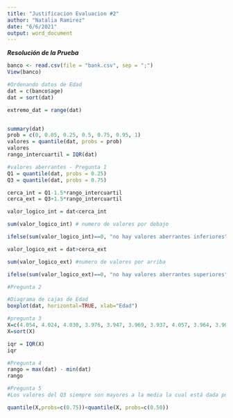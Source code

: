 ```yaml
---
title: "Justificacion Evaluacion #2"
author: "Natalia Ramirez"
date: "6/6/2021"
output: word_document
---
```


***Resolución de la Prueba***
```r


banco <- read.csv(file = "bank.csv", sep = ";")
View(banco)

#Ordenando datos de Edad 
dat = c(banco$age)
dat = sort(dat)

extremo_dat = range(dat)


summary(dat)
prob = c(0, 0.05, 0.25, 0.5, 0.75, 0.95, 1)
valores = quantile(dat, probs = prob)
valores
rango_intercuartil = IQR(dat)

#valores aberrantes - Pregunta 1
Q1 = quantile(dat, probs = 0.25)
Q3 = quantile(dat, probs = 0.75)

cerca_int = Q1-1.5*rango_intercuartil
cerca_ext = Q3+1.5*rango_intercuartil

valor_logico_int = dat<cerca_int

sum(valor_logico_int) # numero de valores por debajo

ifelse(sum(valor_logico_int)==0, "no hay valores aberrantes inferiores", dat[valor_logico_int])

valor_logico_ext = dat>cerca_ext

sum(valor_logico_ext) #numero de valores por arriba

ifelse(sum(valor_logico_ext)==0, "no hay valores aberrantes superiores", dat[valor_logico_ext])

#Pregunta 2

#Diagrama de cajas de Edad
boxplot(dat, horizontal=TRUE, xlab="Edad")

#pregunta 3
X=c(4.054, 4.024, 4.030, 3.976, 3.947, 3.969, 3.937, 4.057, 3.964, 3.908, 4.047, 3.980, 4.017, 3.906, 3.963, 4.053, 3.951, 4.007, 3.970, 3.927, 4.015, 3.978, 3.944, 3.981, 3.951, 3.947, 3.992, 3.918, 4.031, 3.926)
X=sort(X)

iqr = IQR(X)
iqr

#Pregunta 4
rango = max(dat) - min(dat)
rango

#Pregunta 5
#Los valores del Q3 siempre son mayores a la media la cual está dada por el Q2, por tanto el resultado es falso

quantile(X,probs=c(0.75))<quantile(X, probs=c(0.50))

```